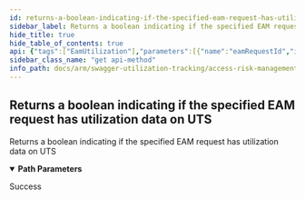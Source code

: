 ```yaml
---
id: returns-a-boolean-indicating-if-the-specified-eam-request-has-utilization-data-on-uts
sidebar_label: Returns a boolean indicating if the specified EAM request has utilization data on UTS
hide_title: true
hide_table_of_contents: true
api: {"tags":["EamUtilization"],"parameters":[{"name":"eamRequestId","in":"path","description":"Id for EAM Request","required":true,"schema":{"type":"string","description":"Id for EAM Request","format":"uuid"}}],"responses":{"200":{"description":"Success"}},"description":"Returns a boolean indicating if the specified EAM request has utilization data on UTS","method":"get","path":"/api/utilization/eam/{eamRequestId}/hasAvailableData","info":{"title":"Access Risk Management Utilization Tracking","version":"v1"},"postman":{"name":"Returns a boolean indicating if the specified EAM request has utilization data on UTS","description":{"type":"text/plain"},"url":{"path":["api","utilization","eam",":eamRequestId","hasAvailableData"],"host":["{{baseUrl}}"],"query":[],"variable":[{"disabled":false,"description":{"content":"(Required) Id for EAM Request","type":"text/plain"},"type":"any","value":"","key":"eamRequestId"}]},"method":"GET"}}
sidebar_class_name: "get api-method"
info_path: docs/arm/swagger-utilization-tracking/access-risk-management-utilization-tracking
---
```



## Returns a boolean indicating if the specified EAM request has utilization data on UTS



Returns a boolean indicating if the specified EAM request has utilization data on UTS

<details style={{"marginBottom":"1rem"}} data-collapsed={false} open={true}><summary style={{}}><strong>Path Parameters</strong></summary><div><ul><ParamsItem className={"paramsItem"} param={{"name":"eamRequestId","in":"path","description":"Id for EAM Request","required":true,"schema":{"type":"string","description":"Id for EAM Request","format":"uuid"}}}></ParamsItem></ul></div></details><div><ApiTabs><TabItem label={"200"} value={"200"}><div>

Success

</div><div></div></TabItem></ApiTabs></div>
      
